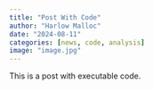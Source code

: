 ```yaml
---
title: "Post With Code"
author: "Harlow Malloc"
date: "2024-08-11"
categories: [news, code, analysis]
image: "image.jpg"
---
```


This is a post with executable code.
